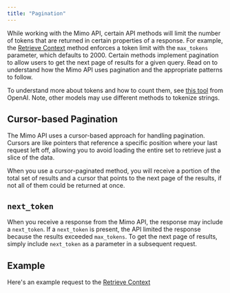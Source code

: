 ```yaml
---
title: "Pagination"
---
```

While working with the Mimo API, certain API methods will limit the number of tokens that are returned in certain properties of a response. For example, the [Retrieve Context](/api-reference/endpoints/context/retrieve-context) method enforces a token limit with the `max_tokens` parameter, which defaults to 2000. Certain methods implement pagination to allow users to get the next page of results for a given query. Read on to understand how the Mimo API uses pagination and the appropriate patterns to follow.

<Note>To understand more about tokens and how to count them, see [this tool](https://platform.openai.com/tokenizer) from OpenAI. Note, other models may use different methods to tokenize strings.</Note>

## Cursor-based Pagination
The Mimo API uses a cursor-based approach for handling pagination. Cursors are like pointers that reference a specific position where your last request left off, allowing you to avoid loading the entire set to retrieve just a slice of the data.

When you use a cursor-paginated method, you will receive a portion of the total set of results and a cursor that points to the next page of the results, if not all of them could be returned at once.
## `next_token`
When you receive a response from the Mimo API, the response may include a `next_token`. If a `next_token` is present, the API limited the response because the results exceeded `max_tokens`. To get the next page of results, simply include `next_token` as a parameter in a subsequent request.
## Example
Here's an example request to the [Retrieve Context](/api-reference/endpoints/context/retrieve-context)